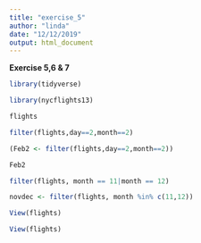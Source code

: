 ```yaml
---
title: "exercise_5"
author: "linda"
date: "12/12/2019"
output: html_document
---
```


**Exercise 5,6 & 7**

```r
library(tidyverse)
```


```r
library(nycflights13)
```

```r
flights
```

```r
filter(flights,day==2,month==2)
```


```r
(Feb2 <- filter(flights,day==2,month==2))
```

```r
Feb2
```

```r
filter(flights, month == 11|month == 12)
```

```r
novdec <- filter(flights, month %in% c(11,12))
```

```r
View(flights)
```

```r
View(flights)
```
















































